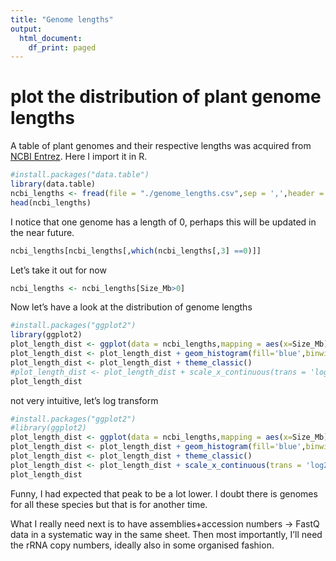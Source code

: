 ```yaml
---
title: "Genome lengths"
output:
  html_document:
    df_print: paged
---
```


# plot the distribution of plant genome lengths
A table of plant genomes and their respective lengths was acquired from [NCBI Entrez](https://www.ncbi.nlm.nih.gov/genome/browse/#!/overview/plants). Here I import it in R.

```r
#install.packages("data.table")
library(data.table)
ncbi_lengths <- fread(file = "./genome_lengths.csv",sep = ',',header = T)
head(ncbi_lengths)
```

I notice that one genome has a length of 0, perhaps this will be updated in the near future. 
```r
ncbi_lengths[ncbi_lengths[,which(ncbi_lengths[,3] ==0)]]
```

Let's take it out for now
```r
ncbi_lengths <- ncbi_lengths[Size_Mb>0]
```


Now let's have a look at the distribution of genome lengths
```r
#install.packages("ggplot2")
library(ggplot2)
plot_length_dist <- ggplot(data = ncbi_lengths,mapping = aes(x=Size_Mb))
plot_length_dist <- plot_length_dist + geom_histogram(fill='blue',binwidth = 100)
plot_length_dist <- plot_length_dist + theme_classic()
#plot_length_dist <- plot_length_dist + scale_x_continuous(trans = 'log10')
plot_length_dist
```

not very intuitive, let's log transform


```r
#install.packages("ggplot2")
#library(ggplot2)
plot_length_dist <- ggplot(data = ncbi_lengths,mapping = aes(x=Size_Mb))
plot_length_dist <- plot_length_dist + geom_histogram(fill='blue',binwidth = 0.1)
plot_length_dist <- plot_length_dist + theme_classic()
plot_length_dist <- plot_length_dist + scale_x_continuous(trans = 'log2')
plot_length_dist
```

Funny, I had expected that peak to be a lot lower. I doubt there is genomes for all these species but that is for another time.

What I really need next is to have assemblies+accession numbers -> FastQ data in a systematic way in the same sheet.
Then most importantly, I'll need the rRNA copy numbers, ideally also in some organised fashion. 
